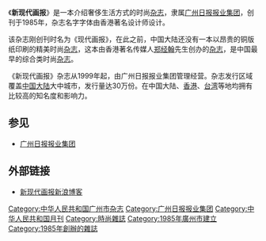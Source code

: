 {{Update|time=2021-10-22T14:43:19+00:00}}
《'''新现代画报'''》是一本介绍奢侈生活方式的时尚[[杂志|杂志]]，隶属[[广州日报报业集团|广州日报报业集团]]，创刊于1985年，杂志名字字体由香港著名设计师设计。

该杂志刚创刊时名为《现代画报》，在此之前，中国大陆还没有一本以昂贵的铜版纸印刷的精美时尚[[杂志|杂志]]，这本由香港著名传媒人[[郑经翰|郑经翰]]先生创办的[[杂志|杂志]]，是中国最早的综合类时尚[[杂志|杂志]]。

《新现代画报》杂志从1999年起，由广州日报报业集团管理经营。杂志发行区域覆盖[[中国大陆|中国大陆]]大中城市，发行量达30万份。在中国大陆、[[香港|香港]]、[[台湾|台湾]]等地均拥有比较高的知名度和影响力。

== 参见 ==
* [[广州日报报业集团|广州日报报业集团]] 

== 外部链接 ==
* [http://blog.sina.com.cn/modernmagazine  新现代画报新浪博客] {{Wayback|url=http://blog.sina.com.cn/modernmagazine |date=20200914201721 }}

{{DEFAULTSORT:X}}
[[Category:中华人民共和国广州市杂志|Category:中华人民共和国广州市杂志]]
[[Category:广州日报报业集团|Category:广州日报报业集团]]
[[Category:中华人民共和国月刊|Category:中华人民共和国月刊]]
[[Category:時尚雜誌|Category:時尚雜誌]]
[[Category:1985年廣州市建立|Category:1985年廣州市建立]]
[[Category:1985年創辦的雜誌|Category:1985年創辦的雜誌]]